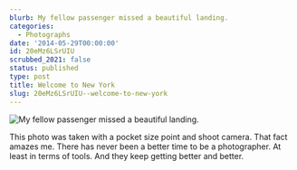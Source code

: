 ```yaml
---
blurb: My fellow passenger missed a beautiful landing.
categories:
  - Photographs
date: '2014-05-29T00:00:00'
id: 20eMz6LSrUIU
scrubbed_2021: false
status: published
type: post
title: Welcome to New York
slug: 20eMz6LSrUIU--welcome-to-new-york
---
```


![My fellow passenger missed a beautiful landing.](/aws-20140528--2210-01a.jpg) 

This photo was taken with a pocket size point and shoot camera. That fact amazes me. There has never been a better time to be a photographer. At least in terms of tools. And they keep getting better and better.
